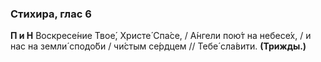 ### Стихира, глас 6

**П и Н** Воскресе́ние Твое́, Христе́ Спа́се, / А́нгели пою́т на небесе́х, / и нас на земли́ сподо́би / чи́стым се́рдцем // Тебе́ сла́вити. **(Трижды.)**
